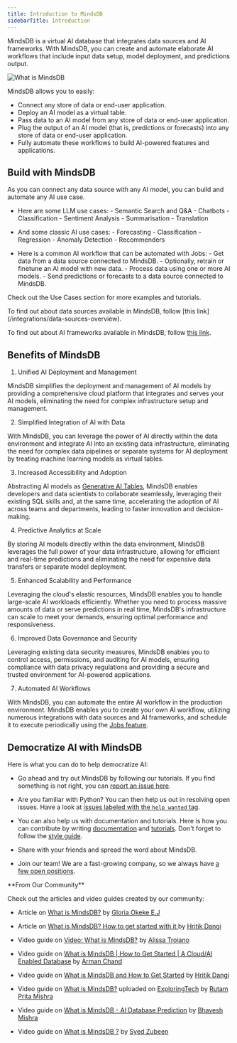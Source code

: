 ```yaml
---
title: Introduction to MindsDB
sidebarTitle: Introduction
---
```


MindsDB is a virtual AI database that integrates data sources and AI frameworks. With MindsDB, you can create and automate elaborate AI workflows that include input data setup, model deployment, and predictions output.

![What is MindsDB](/assets/what_is_mindsdb2.png)

MindsDB allows you to easily:

 - Connect any store of data or end-user application.
 - Deploy an AI model as a virtual table.
 - Pass data to an AI model from any store of data or end-user application.
 - Plug the output of an AI model (that is, predictions or forecasts) into any store of data or end-user application.
 - Fully automate these workflows to build AI-powered features and applications.

## Build with MindsDB

As you can connect any data source with any AI model, you can build and automate any AI use case.

- Here are some LLM use cases:
      - Semantic Search and Q&A
      - Chatbots
      - Classification
      - Sentiment Analysis
      - Summarisation
      - Translation

- And some classic AI use cases:
      - Forecasting
      - Classification
      - Regression
      - Anomaly Detection
      - Recommenders

- Here is a common AI workflow that can be automated with Jobs:
      - Get data from a data source connected to MindsDB.
      - Optionally, retrain or finetune an AI model with new data.
      - Process data using one or more AI models.
      - Send predictions or forecasts to a data source connected to MindsDB.

Check out the Use Cases section for more examples and tutorials.

<Note>
To find out about data sources available in MindsDB, follow [this link](/integrations/data-sources-overview).

To find out about AI frameworks available in MindsDB, follow [this link](/integrations/ml-engines-overview).
</Note>

## Benefits of MindsDB

1. Unified AI Deployment and Management

MindsDB simplifies the deployment and management of AI models by providing a comprehensive cloud platform that integrates and serves your AI models, eliminating the need for complex infrastructure setup and management.

2. Simplified Integration of AI with Data

With MindsDB, you can leverage the power of AI directly within the data environment and integrate AI into an existing data infrastructure, eliminating the need for complex data pipelines or separate systems for AI deployment by treating machine learning models as virtual tables.

3. Increased Accessibility and Adoption

Abstracting AI models as [Generative AI Tables](/generative-ai-tables), MindsDB enables developers and data scientists to collaborate seamlessly, leveraging their existing SQL skills and, at the same time, accelerating the adoption of AI across teams and departments, leading to faster innovation and decision-making.

4. Predictive Analytics at Scale

By storing AI models directly within the data environment, MindsDB leverages the full power of your data infrastructure, allowing for efficient and real-time predictions and eliminating the need for expensive data transfers or separate model deployment.

5. Enhanced Scalability and Performance

Leveraging the cloud's elastic resources, MindsDB enables you to handle large-scale AI workloads efficiently. Whether you need to process massive amounts of data or serve predictions in real time, MindsDB's infrastructure can scale to meet your demands, ensuring optimal performance and responsiveness.

6. Improved Data Governance and Security

Leveraging existing data security measures, MindsDB enables you to control access, permissions, and auditing for AI models, ensuring compliance with data privacy regulations and providing a secure and trusted environment for AI-powered applications.

7. Automated AI Workflows

With MindsDB, you can automate the entire AI workflow in the production environment. MindsDB enables you to create your own AI workflow, utilizing numerous integrations with data sources and AI frameworks, and schedule it to execute periodically using the [Jobs feature](/automation).

## Democratize AI with MindsDB

Here is what you can do to help democratize AI:

* Go ahead and try out MindsDB by following our tutorials. If you find something is not right, you can [report an issue here](https://github.com/mindsdb/mindsdb/issues/new/choose).

* Are you familiar with Python? You can then help us out in resolving open issues. Have a look at [issues labeled with the `help wanted` tag](https://github.com/mindsdb/mindsdb/labels/help%20wanted).

* You can also help us with documentation and tutorials. Here is how you can contribute by writing [documentation](/contribute/docs/) and [tutorials](/contribute/tutorials). Don't forget to follow the [style guide](/docs-rules/).

* Share with your friends and spread the word about MindsDB.

* Join our team! We are a fast-growing company, so we always have [a few open positions](https://mindsdb.com/careers/).

<Tip>
**From Our Community**

Check out the articles and video guides created by our community:

- Article on [What is MindsDB?](https://medium.com/@okekeebubechukwu08/what-is-mindsdb-b6862af21492)
  by [Gloria Okeke E.J](https://medium.com/@okekeebubechukwu08)

- Article on [What is MindsDB? How to get started with it ](https://medium.com/@hritikd3/what-is-mindsdb-how-to-get-started-2b3cf6d99707)
  by [Hritik Dangi](https://github.com/hritikd3)

- Video guide on [Video: What is MindsDB?](https://www.youtube.com/watch?v=SrDPYqQrzaw) by
  [Alissa Troiano](https://github.com/alissatroiano)

- Video guide on [What is MindsDB | How to Get Started | A Cloud/AI Enabled Database](https://www.youtube.com/watch?v=XWDVxYVGH9M)
  by [Arman Chand](https://github.com/ArmanChand)

- Video guide on [What is MindsDB and How to Get Started](https://youtu.be/zHReFuFUI34) by
  [Hritik Dangi](https://www.linkedin.com/in/hritikd3/)

- Video guide on [What is MindsDB?](https://www.youtube.com/watch?v=i2tMs4MX_yw) uploaded on
  [ExploringTech](https://www.youtube.com/channel/UCBMdmavh3528_4Yn6WR7p7Q) by
  [Rutam Prita Mishra](https://community.ops.io/rutamhere)

- Video guide on [What is MindsDB - AI Database Prediction](https://www.youtube.com/watch?v=8ySq7Y3sfJs)
  by [Bhavesh Mishra](https://github.com/thefool76)

- Video guide on [What is MindsDB ?](https://www.youtube.com/watch?v=81Q2aQWuwDM) by
  [Syed Zubeen](https://github.com/syedzubeen)
</Tip>

